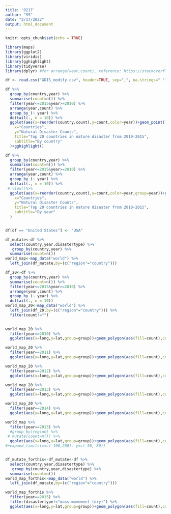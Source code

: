 ```yaml
---
title: '0217'
author: "SS"
date: "2/17/2022"
output: html_document
---
```


```r
knitr::opts_chunk$set(echo = TRUE)
```
```r
library(maps)
library(ggplot2)
library(viridis)
library(gghighlight)
library(tidyverse)
library(dplyr) #for arrange(year,count), reference: https://stackoverflow.com/questions/45701214/how-to-order-column-of-data-frame-by-another-variable https://stackoverflow.com/questions/27766054/getting-the-top-values-by-group
```

```r
df <- read.csv("GDIS_modify.csv", header=TRUE, sep=",", na.strings=" ")
```
```r
df %>%
  group_by(country,year) %>%
  summarise(count=n()) %>%
  filter(year<=2015&year>=2010) %>%
  arrange(year,count) %>%
  group_by_(~ year) %>%
  do(tail(., n = 10)) %>%
  ggplot(aes(x=reorder(country,count),y=count,color=year))+geom_point()+theme(axis.text.x = element_text(face="bold", size=7, angle=30))+geom_line()+scale_color_viridis()+labs(
    x="Countries",
    y="Natural Disaster Counts", 
    title="Top 20 countries in nature disaster from 2010-2015",
    subtitle="By country"
  )+gghighlight()
```

```r
df %>%
  group_by(country,year) %>%
  summarise(count=n()) %>%
  filter(year<=2015&year>=2010) %>%
  arrange(year,count) %>%
  group_by_(~ year) %>%
  do(tail(., n = 10)) %>%
 # view()%>%
  ggplot(aes(x=reorder(country,count),y=count,color=year,group=year))+geom_point()+theme(axis.text.x = element_text(face="bold", size=7, angle=30))+geom_line()+scale_color_viridis()+labs(
    x="Countries",
    y="Natural Disaster Counts", 
    title="Top 20 countries in nature disaster from 2010-2015",
    subtitle="By year"
  )
```
```r
```


```r
df[df == "United States"] <- "USA"
```


```r
df_mutate<-df %>%
  select(country,year,disastertype) %>%
   group_by(country,year) %>%
  summarise(count=n()) 
world_map<-map_data("world") %>%
  left_join(df_mutate,by=(c("region"="country")))
```


```r
df_20<-df %>%
  group_by(country,year) %>%
  summarise(count=n()) %>%
  filter(year<=2015&year>=2010) %>%
  arrange(year,count) %>%
  group_by_(~ year) %>%
  do(tail(., n = 10)) 
world_map_20<-map_data("world") %>%
  left_join(df_20,by=(c("region"="country"))) %>%
  filter(count!="")
  
```

```r
world_map_20 %>%
  filter(year==2010) %>%
  ggplot(aes(x=long,y=lat,group=group))+geom_polygon(aes(fill=count),color="white")+scale_fill_distiller( limits = c(min(world_map_20$count),max(world_map_20$count)))+labs(x="Longtitude",y="Latitude",title="Top 20 countries in nature disaster in 2010")+expand_limits(x=c(-100,200), y=c(-50, 80))

world_map_20 %>%
  filter(year==2011) %>%
  ggplot(aes(x=long,y=lat,group=group))+geom_polygon(aes(fill=count),color="white")+scale_fill_distiller( limits = c(min(world_map_20$count),max(world_map_20$count)))+labs(x="Longtitude",y="Latitude",title="Top 20 countries in nature disaster in 2011")+expand_limits(x=c(-100,200), y=c(-50, 80))

world_map_20 %>%
  filter(year==2012) %>%
  ggplot(aes(x=long,y=lat,group=group))+geom_polygon(aes(fill=count),color="white")+scale_fill_distiller( limits = c(min(world_map_20$count),max(world_map_20$count)))+labs(x="Longtitude",y="Latitude",title="Top 20 countries in nature disaster in 2012")+expand_limits(x=c(-100,200), y=c(-50, 80))

world_map_20 %>%
  filter(year==2013) %>%
  ggplot(aes(x=long,y=lat,group=group))+geom_polygon(aes(fill=count),color="white")+scale_fill_distiller( limits = c(min(world_map_20$count),max(world_map_20$count)))+labs(x="Longtitude",y="Latitude",title="Top 20 countries in nature disaster in 2013")+expand_limits(x=c(-100,200), y=c(-50, 80))

world_map_20 %>%
  filter(year==2014) %>%
  ggplot(aes(x=long,y=lat,group=group))+geom_polygon(aes(fill=count),color="white")+scale_fill_distiller( limits = c(min(world_map_20$count),max(world_map_20$count)))+labs(x="Longtitude",y="Latitude",title="Top 20 countries in nature disaster in 2014")+expand_limits(x=c(-100,200), y=c(-50, 80))


```
```r
world_map %>%
  filter(year==2013) %>%
  #group_by(region) %>%
 # mutate(count=n()) %>%
  ggplot(aes(x=long,y=lat,group=group))+geom_polygon(aes(fill=count),color="white")+labs(title="2013 World Map by disaster")+scale_fill_distiller( limits=c(min=1,max=400))
#+expand_limits(x=c(-100,200), y=c(-50, 80))
```
```r
```


```r
df_mutate_forthis<-df_mutate<-df %>%
  select(country,year,disastertype) %>%
   group_by(country,year,disastertype) %>%
  summarise(count=n()) 
world_map_forthis<-map_data("world") %>%
  left_join(df_mutate,by=(c("region"="country")))
```


```r
world_map_forthis %>%
  filter(year==2015) %>%
  filter(disastertype!="mass movement (dry)") %>%
  ggplot(aes(x=long,y=lat,group=group))+geom_polygon(aes(fill=count),color="white")+facet_wrap(vars(disastertype))+labs(title="2015 World Map by disaster type")+scale_fill_distiller( limits=c(min=1,max=300))
```


